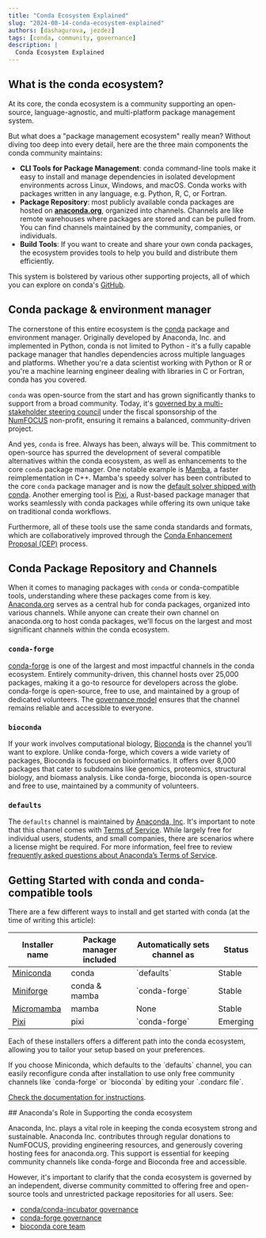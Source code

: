 ```yaml
---
title: "Conda Ecosystem Explained"
slug: "2024-08-14-conda-ecosystem-explained"
authors: [dashagurova, jezdez]
tags: [conda, community, governance]
description: |
  Conda Ecosystem Explained
---
```


## What is the conda ecosystem?

At its core, the conda ecosystem is a community supporting an open-source, language-agnostic, and multi-platform package management system.

But what does a "package management ecosystem" really mean? Without diving too deep into every detail, here are the three main components the conda community maintains:

- **CLI Tools for Package Management**: conda command-line tools make it easy to install and manage dependencies in isolated development environments across Linux, Windows, and macOS. Conda works with packages written in any language, e.g. Python, R, C, or Fortran.
- **Package Repository**: most publicly available conda packages are hosted on **[anaconda.org](https://anaconda.org/)**, organized into channels. Channels are like remote warehouses where packages are stored and can be pulled from. You can find channels maintained by the community, companies, or individuals.
- **Build Tools**: If you want to create and share your own conda packages, the ecosystem provides tools to help you build and distribute them efficiently.

This system is bolstered by various other supporting projects, all of which you can explore on conda's [GitHub](https://github.com/conda).

## Conda package & environment manager

The cornerstone of this entire ecosystem is the [conda](https://github.com/conda/conda) package and environment manager. Originally developed by Anaconda, Inc. and implemented in Python, conda is not limited to Python \- it's a fully capable package manager that handles dependencies across multiple languages and platforms. Whether you're a data scientist working with Python or R or you're a machine learning engineer dealing with libraries in C or Fortran, conda has you covered.

`conda` was open-source from the start and has grown significantly thanks to support from a broad community. Today, it's [governed by a multi-stakeholder steering council](https://github.com/conda/governance) under the fiscal sponsorship of the [NumFOCUS](https://numfocus.org) non-profit, ensuring it remains a balanced, community-driven project.

And yes, `conda` is free. Always has been, always will be. This commitment to open-source has spurred the development of several compatible alternatives within the conda ecosystem, as well as enhancements to the core `conda` package manager. One notable example is [Mamba](https://mamba.readthedocs.io/), a faster reimplementation in C++. Mamba's speedy solver has been contributed to the core `conda` package manager and is now the [default solver shipped with conda](https://conda.org/blog/2023-11-06-conda-23-10-0-release/). Another emerging tool is [Pixi](https://pixi.sh/), a Rust-based package manager that works seamlessly with conda packages while offering its own unique take on traditional conda workflows.

Furthermore, all of these tools use the same conda standards and formats, which are collaboratively improved through the [Conda Enhancement Proposal (CEP)](https://github.com/conda/ceps/blob/main/cep-1.md) process.

## Conda Package Repository and Channels

When it comes to managing packages with `conda` or conda-compatible tools, understanding where these packages come from is key. [Anaconda.org](https://anaconda.org/) serves as a central hub for conda packages, organized into various channels. While anyone can create their own channel on anaconda.org to host conda packages, we'll focus on the largest and most significant channels within the conda ecosystem.

### `conda-forge`

[conda-forge](https://conda-forge.org) is one of the largest and most impactful channels in the conda ecosystem. Entirely community-driven, this channel hosts over 25,000 packages, making it a go-to resource for developers across the globe. conda-forge is open-source, free to use, and maintained by a group of dedicated volunteers. The [governance model](https://conda-forge.org/community/governance/) ensures that the channel remains reliable and accessible to everyone.

### `bioconda`

If your work involves computational biology, [Bioconda](https://bioconda.github.io) is the channel you’ll want to explore. Unlike conda-forge, which covers a wide variety of packages, Bioconda is focused on bioinformatics. It offers over 8,000 packages that cater to subdomains like genomics, proteomics, structural biology, and biomass analysis. Like conda-forge, bioconda is open-source and free to use, maintained by a community of volunteers.

### `defaults`

The `defaults` channel is maintained by [Anaconda, Inc](https://www.anaconda.com/). It's important to note that this channel comes with [Terms of Service](https://legal.anaconda.com/policies/en/). While largely free for individual users, students, and small companies, there are scenarios where a license might be required. For more information, feel free to review [frequently asked questions about Anaconda’s Terms of Service](https://www.anaconda.com/pricing/terms-of-service-faqs).

## Getting Started with conda and conda-compatible tools

There are a few different ways to install and get started with conda (at the time of writing this article):

<table>
  <thead>
    <tr>
      <th>Installer name</th>
      <th>Package manager included</th>
      <th>Automatically sets channel as</th>
      <th>Status</th>
    </tr>
  </thead>
  <tbody>
    <tr>
      <td>
        <a href="https://docs.anaconda.com/miniconda/miniconda-install/">Miniconda</a>
      </td>
      <td>conda</td>
      <td>`defaults`</td>
      <td>Stable</td>
    </tr>
    <tr>
      <td>
        <a href="https://github.com/conda-forge/miniforge">Miniforge</a>
      </td>
      <td>conda & mamba</td>
      <td>`conda-forge`</td>
      <td>Stable</td>
    </tr>
    <tr>
      <td>
        <a href="https://mamba.readthedocs.io/en/latest/installation/micromamba-installation.html">Micromamba</a>
      </td>
      <td>mamba</td>
      <td>None</td>
      <td>Stable</td>
    </tr>
    <tr>
      <td>
        <a href="https://mamba.readthedocs.io/en/latest/installation/micromamba-installation.html">Pixi</a>
      </td>
      <td>pixi</td>
      <td>`conda-forge`</td>
      <td>Emerging</td>
    </tr>
  </tbody>
</table>

Each of these installers offers a different path into the conda ecosystem, allowing you to tailor your setup based on your preferences.

<div className="alert alert--primary" role="alert">
  If you choose Miniconda, which defaults to the `defaults` channel, you can
  easily reconfigure conda after installation to use only free community
  channels like `conda-forge` or `bioconda` by editing your `.condarc file`.

  <a href="https://conda.io/projects/conda/en/latest/user-guide/configuration/use-condarc.html">Check the documentation for instructions</a>.
</div>
## Anaconda's Role in Supporting the conda ecosystem

Anaconda, Inc. plays a vital role in keeping the conda ecosystem strong and sustainable. Anaconda Inc. contributes through regular donations to NumFOCUS, providing engineering resources, and generously covering hosting fees for anaconda.org. This support is essential for keeping community channels like conda-forge and Bioconda free and accessible.

However, it's important to clarify that the conda ecosystem is governed by an independent, diverse community committed to offering free and open-source tools and unrestricted package repositories for all users.
See:

- [conda/conda-incubator governance](https://github.com/conda/governance)
- [conda-forge governance](https://conda-forge.org/community/governance/)
- [bioconda core team](https://bioconda.github.io/#core)
